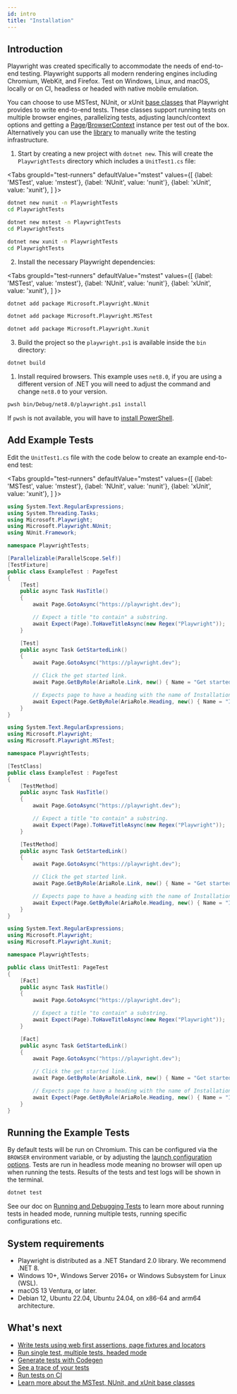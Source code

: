 ```yaml
---
id: intro
title: "Installation"
---
```


## Introduction

Playwright was created specifically to accommodate the needs of end-to-end testing. Playwright supports all modern rendering engines including Chromium, WebKit, and Firefox. Test on Windows, Linux, and macOS, locally or on CI, headless or headed with native mobile emulation.

You can choose to use MSTest, NUnit, or xUnit [base classes](./test-runners.mdx) that Playwright provides to write end-to-end tests. These classes support running tests on multiple browser engines, parallelizing tests, adjusting launch/context options and getting a [Page]/[BrowserContext] instance per test out of the box. Alternatively you can use the [library](./library.mdx) to manually write the testing infrastructure.
1. Start by creating a new project with `dotnet new`. This will create the `PlaywrightTests` directory which includes a `UnitTest1.cs` file:

<Tabs groupId="test-runners" defaultValue="mstest" values={[ {label: 'MSTest', value: 'mstest'}, {label: 'NUnit', value: 'nunit'}, {label: 'xUnit', value: 'xunit'}, ] }>

<TabItem value="nunit">

```bash
dotnet new nunit -n PlaywrightTests
cd PlaywrightTests
```

</TabItem>

<TabItem value="mstest">

```bash
dotnet new mstest -n PlaywrightTests
cd PlaywrightTests
```

</TabItem>

<TabItem value="xunit">

```bash
dotnet new xunit -n PlaywrightTests
cd PlaywrightTests
```

</TabItem>

</Tabs>

2. Install the necessary Playwright dependencies:

<Tabs groupId="test-runners" defaultValue="mstest" values={[ {label: 'MSTest', value: 'mstest'}, {label: 'NUnit', value: 'nunit'}, {label: 'xUnit', value: 'xunit'}, ] }>

<TabItem value="nunit">

```bash
dotnet add package Microsoft.Playwright.NUnit
```

</TabItem>

<TabItem value="mstest">

```bash
dotnet add package Microsoft.Playwright.MSTest
```

</TabItem>

<TabItem value="xunit">

```bash
dotnet add package Microsoft.Playwright.Xunit
```

</TabItem>

</Tabs>

3. Build the project so the `playwright.ps1` is available inside the `bin` directory:

```bash
dotnet build
```

1. Install required browsers. This example uses `net8.0`, if you are using a different version of .NET you will need to adjust the command and change `net8.0` to your version.

```bash
pwsh bin/Debug/net8.0/playwright.ps1 install
```

If `pwsh` is not available, you will have to [install PowerShell](https://docs.microsoft.com/powershell/scripting/install/installing-powershell).

## Add Example Tests

Edit the `UnitTest1.cs` file with the code below to create an example end-to-end test:

<Tabs groupId="test-runners" defaultValue="mstest" values={[ {label: 'MSTest', value: 'mstest'}, {label: 'NUnit', value: 'nunit'}, {label: 'xUnit', value: 'xunit'}, ] }>

<TabItem value="nunit">

```csharp title="UnitTest1.cs"
using System.Text.RegularExpressions;
using System.Threading.Tasks;
using Microsoft.Playwright;
using Microsoft.Playwright.NUnit;
using NUnit.Framework;

namespace PlaywrightTests;

[Parallelizable(ParallelScope.Self)]
[TestFixture]
public class ExampleTest : PageTest
{
    [Test]
    public async Task HasTitle()
    {
        await Page.GotoAsync("https://playwright.dev");

        // Expect a title "to contain" a substring.
        await Expect(Page).ToHaveTitleAsync(new Regex("Playwright"));
    }

    [Test]
    public async Task GetStartedLink()
    {
        await Page.GotoAsync("https://playwright.dev");

        // Click the get started link.
        await Page.GetByRole(AriaRole.Link, new() { Name = "Get started" }).ClickAsync();

        // Expects page to have a heading with the name of Installation.
        await Expect(Page.GetByRole(AriaRole.Heading, new() { Name = "Installation" })).ToBeVisibleAsync();
    } 
}
```

</TabItem>

<TabItem value="mstest">

```csharp title="UnitTest1.cs"
using System.Text.RegularExpressions;
using Microsoft.Playwright;
using Microsoft.Playwright.MSTest;

namespace PlaywrightTests;

[TestClass]
public class ExampleTest : PageTest
{
    [TestMethod]
    public async Task HasTitle()
    {
        await Page.GotoAsync("https://playwright.dev");

        // Expect a title "to contain" a substring.
        await Expect(Page).ToHaveTitleAsync(new Regex("Playwright"));
    }

    [TestMethod]
    public async Task GetStartedLink()
    {
        await Page.GotoAsync("https://playwright.dev");

        // Click the get started link.
        await Page.GetByRole(AriaRole.Link, new() { Name = "Get started" }).ClickAsync();

        // Expects page to have a heading with the name of Installation.
        await Expect(Page.GetByRole(AriaRole.Heading, new() { Name = "Installation" })).ToBeVisibleAsync();
    } 
}
```

</TabItem>

<TabItem value="xunit">

```csharp title="UnitTest1.cs"
using System.Text.RegularExpressions;
using Microsoft.Playwright;
using Microsoft.Playwright.Xunit;

namespace PlaywrightTests;

public class UnitTest1: PageTest
{
    [Fact]
    public async Task HasTitle()
    {
        await Page.GotoAsync("https://playwright.dev");

        // Expect a title "to contain" a substring.
        await Expect(Page).ToHaveTitleAsync(new Regex("Playwright"));
    }

    [Fact]
    public async Task GetStartedLink()
    {
        await Page.GotoAsync("https://playwright.dev");

        // Click the get started link.
        await Page.GetByRole(AriaRole.Link, new() { Name = "Get started" }).ClickAsync();

        // Expects page to have a heading with the name of Installation.
        await Expect(Page.GetByRole(AriaRole.Heading, new() { Name = "Installation" })).ToBeVisibleAsync();
    } 
}
```

</TabItem>

</Tabs>

## Running the Example Tests

By default tests will be run on Chromium. This can be configured via the `BROWSER` environment variable, or by adjusting the [launch configuration options](./running-tests.mdx). Tests are run in headless mode meaning no browser will open up when running the tests. Results of the tests and test logs will be shown in the terminal.

```bash
dotnet test
```

See our doc on [Running and Debugging Tests](./running-tests.mdx) to learn more about running tests in headed mode, running multiple tests, running specific configurations etc.

## System requirements
- Playwright is distributed as a .NET Standard 2.0 library. We recommend .NET 8.
- Windows 10+, Windows Server 2016+ or Windows Subsystem for Linux (WSL).
- macOS 13 Ventura, or later.
- Debian 12, Ubuntu 22.04, Ubuntu 24.04, on x86-64 and arm64 architecture.

## What's next
- [Write tests using web first assertions, page fixtures and locators](./writing-tests.mdx)
- [Run single test, multiple tests, headed mode](./running-tests.mdx)
- [Generate tests with Codegen](./codegen-intro.mdx)
- [See a trace of your tests](./trace-viewer-intro.mdx)
- [Run tests on CI](./ci-intro.mdx)
- [Learn more about the MSTest, NUnit, and xUnit base classes](./test-runners.mdx)


[Accessibility]: /api/class-accessibility.mdx "Accessibility"
[APIRequest]: /api/class-apirequest.mdx "APIRequest"
[APIRequestContext]: /api/class-apirequestcontext.mdx "APIRequestContext"
[APIResponse]: /api/class-apiresponse.mdx "APIResponse"
[APIResponseAssertions]: /api/class-apiresponseassertions.mdx "APIResponseAssertions"
[Browser]: /api/class-browser.mdx "Browser"
[BrowserContext]: /api/class-browsercontext.mdx "BrowserContext"
[BrowserType]: /api/class-browsertype.mdx "BrowserType"
[CDPSession]: /api/class-cdpsession.mdx "CDPSession"
[CDPSessionEvent]: /api/class-cdpsessionevent.mdx "CDPSessionEvent"
[Clock]: /api/class-clock.mdx "Clock"
[ConsoleMessage]: /api/class-consolemessage.mdx "ConsoleMessage"
[Dialog]: /api/class-dialog.mdx "Dialog"
[Download]: /api/class-download.mdx "Download"
[ElementHandle]: /api/class-elementhandle.mdx "ElementHandle"
[FileChooser]: /api/class-filechooser.mdx "FileChooser"
[FormData]: /api/class-formdata.mdx "FormData"
[Frame]: /api/class-frame.mdx "Frame"
[FrameLocator]: /api/class-framelocator.mdx "FrameLocator"
[JSHandle]: /api/class-jshandle.mdx "JSHandle"
[Keyboard]: /api/class-keyboard.mdx "Keyboard"
[Locator]: /api/class-locator.mdx "Locator"
[LocatorAssertions]: /api/class-locatorassertions.mdx "LocatorAssertions"
[Mouse]: /api/class-mouse.mdx "Mouse"
[Page]: /api/class-page.mdx "Page"
[PageAssertions]: /api/class-pageassertions.mdx "PageAssertions"
[Playwright]: /api/class-playwright.mdx "Playwright"
[PlaywrightAssertions]: /api/class-playwrightassertions.mdx "PlaywrightAssertions"
[Request]: /api/class-request.mdx "Request"
[Response]: /api/class-response.mdx "Response"
[Route]: /api/class-route.mdx "Route"
[Selectors]: /api/class-selectors.mdx "Selectors"
[TimeoutError]: /api/class-timeouterror.mdx "TimeoutError"
[Touchscreen]: /api/class-touchscreen.mdx "Touchscreen"
[Tracing]: /api/class-tracing.mdx "Tracing"
[Video]: /api/class-video.mdx "Video"
[WebError]: /api/class-weberror.mdx "WebError"
[WebSocket]: /api/class-websocket.mdx "WebSocket"
[WebSocketFrame]: /api/class-websocketframe.mdx "WebSocketFrame"
[WebSocketRoute]: /api/class-websocketroute.mdx "WebSocketRoute"
[Worker]: /api/class-worker.mdx "Worker"
[Element]: https://developer.mozilla.org/en-US/docs/Web/API/element "Element"
[EvaluationArgument]: /evaluating.mdx#evaluation-argument "EvaluationArgument"
[Promise]: https://developer.mozilla.org/en-US/docs/Web/JavaScript/Reference/Global_Objects/Promise "Promise"
[iterator]: https://developer.mozilla.org/en-US/docs/Web/JavaScript/Reference/Iteration_protocols "Iterator"
[origin]: https://developer.mozilla.org/en-US/docs/Glossary/Origin "Origin"
[selector]: https://developer.mozilla.org/en-US/docs/Web/CSS/CSS_Selectors "selector"
[Serializable]: https://developer.mozilla.org/en-US/docs/Web/JavaScript/Reference/Global_Objects/JSON/stringify#Description "Serializable"
[UIEvent.detail]: https://developer.mozilla.org/en-US/docs/Web/API/UIEvent/detail "UIEvent.detail"
[UnixTime]: https://en.wikipedia.org/wiki/Unix_time "Unix Time"
[xpath]: https://developer.mozilla.org/en-US/docs/Web/XPath "xpath"

[bool]: https://docs.microsoft.com/en-us/dotnet/api/system.boolean "bool"
[Date]: https://learn.microsoft.com/en-us/dotnet/api/system.datetime "DateTime"
[double]: https://docs.microsoft.com/en-us/dotnet/api/system.double "double"
[byte]: https://docs.microsoft.com/en-us/dotnet/api/system.byte "byte"
[int]: https://docs.microsoft.com/en-us/dotnet/api/system.int32 "int"
[long]: https://docs.microsoft.com/en-us/dotnet/api/system.int64 "long"
[void]: https://docs.microsoft.com/en-us/dotnet/csharp/language-reference/builtin-types/void "void"
[string]: https://docs.microsoft.com/en-us/dotnet/api/system.string "string"
[URL]: https://nodejs.org/api/url.html "URL"
[Regex]: https://docs.microsoft.com/en-us/dotnet/api/system.text.regularexpressions.regex "Regex"

[Action]: https://docs.microsoft.com/en-us/dotnet/api/system.action-1 "Action"
[Func]: https://docs.microsoft.com/en-us/dotnet/api/system.func-2 "Func"
[IEnumerable]: https://docs.microsoft.com/en-us/dotnet/api/system.collections.ienumerable "IEnumerable"
[IReadOnlyList]: https://learn.microsoft.com/en-us/dotnet/api/system.collections.generic.ireadonlylist-1?view=net-9.0 "IReadOnlyList"
[IDictionary]: https://docs.microsoft.com/en-us/dotnet/api/system.collections.idictionary "IDictionary"
[Task]: https://docs.microsoft.com/en-us/dotnet/api/system.threading.tasks.task?view=net-5.0 "Task"
[IReadOnlyDictionary]: https://docs.microsoft.com/en-us/dotnet/api/system.collections.generic.ireadonlydictionary-2 "IReadOnlyDictionary"
[JsonElement]: https://docs.microsoft.com/en-us/dotnet/api/system.text.json.jsonelement "JsonElement"

[all available image tags]: https://mcr.microsoft.com/en-us/product/playwright/dotnet/about "all available image tags"
[Microsoft Artifact Registry]: https://mcr.microsoft.com/en-us/product/playwright/dotnet/about "Microsoft Artifact Registry"
[Dockerfile.noble]: https://github.com/microsoft/playwright-dotnet/blob/main/utils/docker/Dockerfile.noble "Dockerfile.noble"
